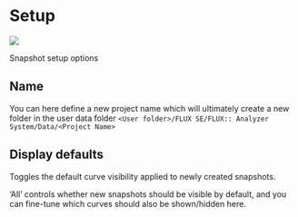 # Setup
![](https://flux-shared.s3.amazonaws.com/doc_images/Analyzer/Snapshots/Setup.png)

:::{.callout-note}
Snapshot setup options
:::

## Name

You can here define a new project name which will ultimately create a new folder in the user data folder `<User folder>/FLUX SE/FLUX:: Analyzer System/Data/<Project Name>`


## Display defaults
Toggles the default curve visibility applied to newly created snapshots.

'All' controls whether new snapshots should be visible by default, and you can fine-tune which curves should also be shown/hidden here.


<!-- LIVEVERSION-->
<!-- TODO: Update Image  -->
